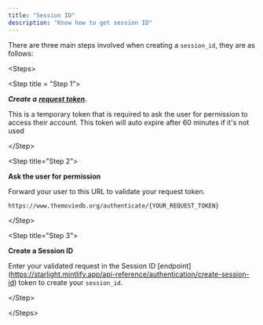 ```yaml
---
title: "Session ID"
description: "Know how to get session ID"
---
```


There are three main steps involved when creating a `session_id`, they are as follows:





\<Steps>

&#x20; \<Step title = "Step 1">

***Create a*** [***request token***](https://starlight.mintlify.app/api-reference/endpoints/create-request-token)**.**&#x20;

This is a temporary token that is required to ask the user for permission to access their account. This token will auto expire after 60 minutes if it's not used

\</Step>

\<Step title="Step 2">

**Ask the user for permission**

Forward your user to this URL to validate your request token.

`https://www.themoviedb.org/authenticate/{YOUR_REQUEST_TOKEN}`

\</Step>

\<Step title="Step 3">

**Create a Session ID**

Enter your validated request in the Session ID \[endpoint]\(https://starlight.mintlify.app/api-reference/authentication/create-session-id)  token to create your `session_id`.

\</Step>



\</Steps>